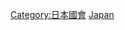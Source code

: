 {{Commonscat|House of Councillors}}
{{Catmore}}

[[Category:日本國會|Category:日本國會]]
[[Category:各国国会上议院|Japan]]